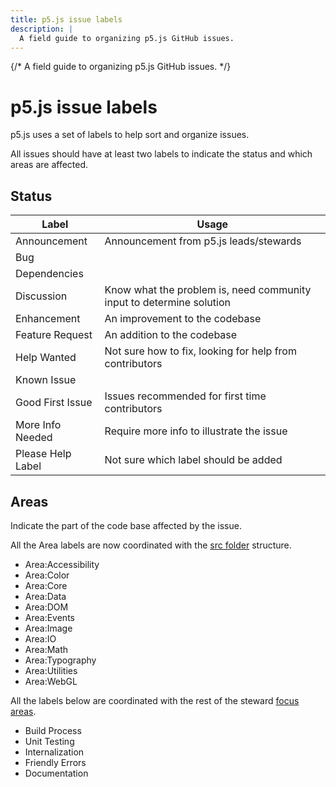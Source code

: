 ```yaml
---
title: p5.js issue labels
description: |
  A field guide to organizing p5.js GitHub issues.
---
```

{/* A field guide to organizing p5.js GitHub issues. */}

# p5.js issue labels

p5.js uses a set of labels to help sort and organize issues.

All issues should have at least two labels to indicate the status and which areas are affected.

## Status

| Label             | Usage                                                                |
| ----------------- | -------------------------------------------------------------------- |
| Announcement      | Announcement from p5.js leads/stewards                               |
| Bug               |                                                                      |
| Dependencies      |                                                                      |
| Discussion        | Know what the problem is, need community input to determine solution |
| Enhancement       | An improvement to the codebase                                       |
| Feature Request   | An addition to the codebase                                          |
| Help Wanted       | Not sure how to fix, looking for help from contributors              |
| Known Issue       |                                                                      |
| Good First Issue  | Issues recommended for first time contributors                       |
| More Info Needed  | Require more info to illustrate the issue                            |
| Please Help Label | Not sure which label should be added                                 |

## Areas

Indicate the part of the code base affected by the issue.

All the Area labels are now coordinated with the  [src folder](https://github.com/processing/p5.js/tree/main/src) structure.

* Area:Accessibility
* Area:Color
* Area:Core
* Area:Data
* Area:DOM
* Area:Events
* Area:Image
* Area:IO
* Area:Math
* Area:Typography
* Area:Utilities
* Area:WebGL

All the labels below are coordinated with the rest of the steward [focus areas](https://github.com/processing/p5.js#stewards).

* Build Process
* Unit Testing
* Internalization
* Friendly Errors
* Documentation
